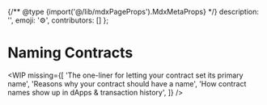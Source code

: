 
{/** @type {import('@/lib/mdxPageProps').MdxMetaProps} */}
    description: '',
    emoji: '⚙️',
    contributors: []
};

# Naming Contracts

<WIP
    missing={[
        'The one-liner for letting your contract set its primary name',
        'Reasons why your contract should have a name',
        'How contract names show up in dApps & transaction history',
    ]}
/>
